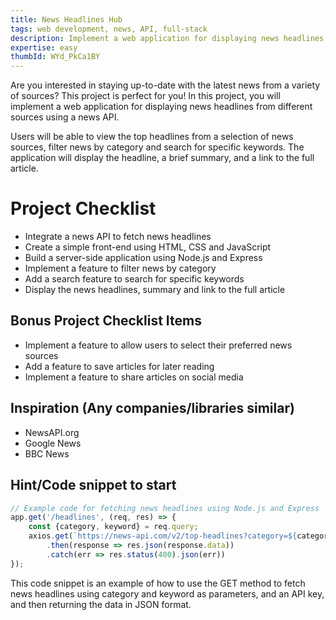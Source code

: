 ```yaml
---
title: News Headlines Hub
tags: web development, news, API, full-stack
description: Implement a web application for displaying news headlines from different sources.
expertise: easy
thumbId: WYd_PkCa1BY
---
```


Are you interested in staying up-to-date with the latest news from a variety of sources? This project is perfect for you! In this project, you will implement a web application for displaying news headlines from different sources using a news API.

Users will be able to view the top headlines from a selection of news sources, filter news by category and search for specific keywords. The application will display the headline, a brief summary, and a link to the full article.

<h1>Project Checklist</h1>
<ul>
<li>Integrate a news API to fetch news headlines</li>
<li>Create a simple front-end using HTML, CSS and JavaScript</li>
<li>Build a server-side application using Node.js and Express</li>
<li>Implement a feature to filter news by category</li>
<li>Add a search feature to search for specific keywords</li>
<li>Display the news headlines, summary and link to the full article</li>
</ul>
<h2>Bonus Project Checklist Items</h2>
<ul>
<li>Implement a feature to allow users to select their preferred news sources</li>
<li>Add a feature to save articles for later reading</li>
<li>Implement a feature to share articles on social media</li>
</ul>
<h2>Inspiration (Any companies/libraries similar)</h2>
<ul>
<li>NewsAPI.org</li>

<li>Google News</li>
<li>BBC News</li>
</ul>
<h2>Hint/Code snippet to start</h2>

```javascript
// Example code for fetching news headlines using Node.js and Express
app.get('/headlines', (req, res) => {
    const {category, keyword} = req.query;
    axios.get(`https://news-api.com/v2/top-headlines?category=${category}&q=${keyword}&apiKey=YOUR_API_KEY`)
        .then(response => res.json(response.data))
        .catch(err => res.status(400).json(err))
});
```

This code snippet is an example of how to use the GET method to fetch news headlines using category and keyword as parameters, and an API key, and then returning the data in JSON format.

